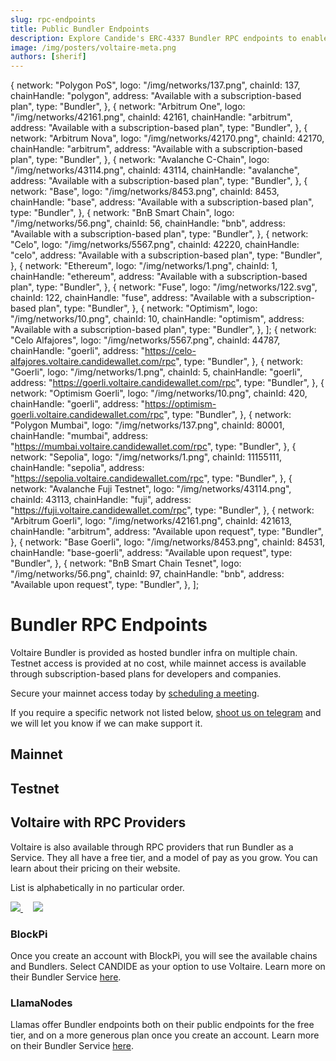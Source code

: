 ```yaml
---
slug: rpc-endpoints
title: Public Bundler Endpoints
description: Explore Candide's ERC-4337 Bundler RPC endpoints to enable powerful interactions for smart wallets and seamless blockchain transactions. Learn how to integrate and leverage these endpoints for enhanced Dapp experiences
image: /img/posters/voltaire-meta.png
authors: [sherif]
---
```


  {
    network: "Polygon PoS",
    logo: "/img/networks/137.png",
    chainId: 137,
    chainHandle: "polygon",
    address: "Available with a subscription-based plan",
    type: "Bundler",
  },
  {
    network: "Arbitrum One",
    logo: "/img/networks/42161.png",
    chainId: 42161,
    chainHandle: "arbitrum",
    address: "Available with a subscription-based plan",
    type: "Bundler",
  },
  {
    network: "Arbitrum Nova",
    logo: "/img/networks/42170.png",
    chainId: 42170,
    chainHandle: "arbitrum",
    address: "Available with a subscription-based plan",
    type: "Bundler",
  },
  {
    network: "Avalanche C-Chain",
    logo: "/img/networks/43114.png",
    chainId: 43114,
    chainHandle: "avalanche",
    address: "Available with a subscription-based plan",
    type: "Bundler",
  },
  {
    network: "Base",
    logo: "/img/networks/8453.png",
    chainId: 8453,
    chainHandle: "base",
    address: "Available with a subscription-based plan",
    type: "Bundler",
  },
  {
    network: "BnB Smart Chain",
    logo: "/img/networks/56.png",
    chainId: 56,
    chainHandle: "bnb",
    address: "Available with a subscription-based plan",
    type: "Bundler",
  },
  {
    network: "Celo",
    logo: "/img/networks/5567.png",
    chainId: 42220,
    chainHandle: "celo",
    address: "Available with a subscription-based plan",
    type: "Bundler",
  },
  {
    network: "Ethereum",
    logo: "/img/networks/1.png",
    chainId: 1,
    chainHandle: "ethereum",
    address: "Available with a subscription-based plan",
    type: "Bundler",
  },
  {
    network: "Fuse",
    logo: "/img/networks/122.svg",
    chainId: 122,
    chainHandle: "fuse",
    address: "Available with a subscription-based plan",
    type: "Bundler",
  },
  {
    network: "Optimism",
    logo: "/img/networks/10.png",
    chainId: 10,
    chainHandle: "optimism",
    address: "Available with a subscription-based plan",
    type: "Bundler",
  },
];
  {
    network: "Celo Alfajores",
    logo: "/img/networks/5567.png",
    chainId: 44787,
    chainHandle: "goerli",
    address: "https://celo-alfajores.voltaire.candidewallet.com/rpc",
    type: "Bundler",
  },
  {
    network: "Goerli",
    logo: "/img/networks/1.png",
    chainId: 5,
    chainHandle: "goerli",
    address: "https://goerli.voltaire.candidewallet.com/rpc",
    type: "Bundler",
  },
  {
    network: "Optimism Goerli",
    logo: "/img/networks/10.png",
    chainId: 420,
    chainHandle: "goerli",
    address: "https://optimism-goerli.voltaire.candidewallet.com/rpc",
    type: "Bundler",
  },
  {
    network: "Polygon Mumbai",
    logo: "/img/networks/137.png",
    chainId: 80001,
    chainHandle: "mumbai",
    address: "https://mumbai.voltaire.candidewallet.com/rpc",
    type: "Bundler",
  },
  {
    network: "Sepolia",
    logo: "/img/networks/1.png",
    chainId: 11155111,
    chainHandle: "sepolia",
    address: "https://sepolia.voltaire.candidewallet.com/rpc",
    type: "Bundler",
  },
  {
    network: "Avalanche Fuji Testnet",
    logo: "/img/networks/43114.png",
    chainId: 43113,
    chainHandle: "fuji",
    address: "https://fuji.voltaire.candidewallet.com/rpc",
    type: "Bundler",
  },
  {
    network: "Arbitrum Goerli",
    logo: "/img/networks/42161.png",
    chainId: 421613,
    chainHandle: "arbitrum",
    address: "Available upon request",
    type: "Bundler",
  },
  {
    network: "Base Goerli",
    logo: "/img/networks/8453.png",
    chainId: 84531,
    chainHandle: "base-goerli",
    address: "Available upon request",
    type: "Bundler",
  },
  {
    network: "BnB Smart Chain Tesnet",
    logo: "/img/networks/56.png",
    chainId: 97,
    chainHandle: "bnb",
    address: "Available upon request",
    type: "Bundler",
  },
];

# Bundler RPC Endpoints

Voltaire Bundler is provided as hosted bundler infra on multiple chain. Testnet access is provided at no cost, while mainnet access is available through subscription-based plans for developers and companies.

Secure your mainnet access today by [scheduling a meeting](https://cal.com/candidelabs/30mins).

If you require a specific network not listed below, [shoot us on telegram](https://t.me/heymarcopolo) and we will let you know if we can make support it.
## Mainnet

<BundlerEndPointTable items={chainList} />

## Testnet

<BundlerEndPointTable items={testChainList} />

## Voltaire with RPC Providers

Voltaire is also available through RPC providers that run Bundler as a Service. They all have a free tier, and a model of pay as you grow. You can learn about their pricing on their website.

List is alphabetically in no particular order.

<p align="left" style={{
  width:"250px", 
  display: "flex",
  alignItems: "center",
  justifyContent: "space-between",
  }}>
  <a href="https://blockpi.io" target="_blank">
    <img src="/img/rpc-providers/blockpi-logo.jpg" target="_blank" style={{ borderRadius: "50%" }} />
  </a>
  &nbsp;&nbsp;&nbsp;
  <a href="https://llamanodes.com/" target="_blank">
    <img src="/img/rpc-providers/llamanodes-logo-512px.png"/>
  </a>
</p>

### BlockPi

Once you create an account with BlockPi, you will see the available chains and Bundlers. Select CANDIDE as your option to use Voltaire. Learn more on their Bundler Service [here](https://docs.blockpi.io/guides-for-web-3.0-users/account-abstraction-erc-4337/bundler-service).

### LlamaNodes

Llamas offer Bundler endpoints both on their public endpoints for the free tier, and on a more generous plan once you create an account. Learn more on their Bundler Service [here](https://llamanodes.com).
